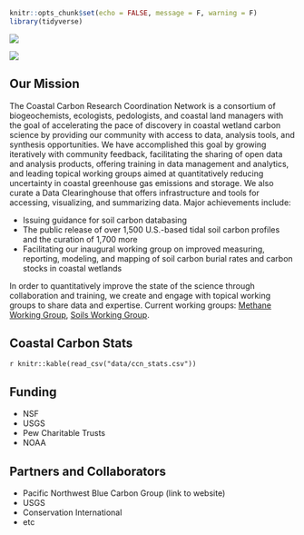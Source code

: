 ```r
knitr::opts_chunk$set(echo = FALSE, message = F, warning = F)
library(tidyverse)
```

![](./media/ccrcn_title.png)

![](./media/drone_water_overlook_gcrew_serc.png)

## Our Mission

The Coastal Carbon Research Coordination Network is a consortium of biogeochemists, ecologists, pedologists, and coastal land managers with the goal of accelerating the pace of discovery in coastal wetland carbon science by providing our community with access to data, analysis tools, and synthesis opportunities. We have accomplished this goal by growing iteratively with community feedback, facilitating the sharing of open data and analysis products, offering training in data management and analytics, and leading topical working groups aimed at quantitatively reducing uncertainty in coastal greenhouse gas emissions and storage. We also curate a Data Clearinghouse that offers infrastructure and tools for accessing, visualizing, and summarizing data. Major achievements include:

-   Issuing guidance for soil carbon databasing
-   The public release of over 1,500 U.S.-based tidal soil carbon profiles and the curation of 1,700 more
-   Facilitating our inaugural working group on improved measuring, reporting, modeling, and mapping of soil carbon burial rates and carbon stocks in coastal wetlands

In order to quantitatively improve the state of the science through collaboration and training, we create and engage with topical working groups to share data and expertise. Current working groups: [Methane Working Group](https://smithsonian.github.io/CCRCN-Community-Resources/mwg.html), [Soils Working Group](https://smithsonian.github.io/CCRCN-Community-Resources/swg.html).

## Coastal Carbon Stats

`r knitr::kable(read_csv("data/ccn_stats.csv"))`

## Funding

-   NSF
-   USGS
-   Pew Charitable Trusts
-   NOAA

## Partners and Collaborators

-   Pacific Northwest Blue Carbon Group (link to website)
-   USGS
-   Conservation International
-   etc
